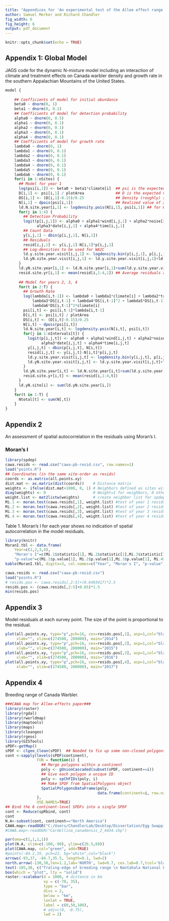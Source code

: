 ---
title: "Appendices for 'An experimental test of the Allee effect range limitation hypothesis'"
author: Samuel Merker and Richard Chandler
fig_width: 6 
fig_height: 6 
output: pdf_document
---

```{r setup, include=FALSE}
knitr::opts_chunk$set(echo = TRUE)
```

## Appendix 1: Global Model

JAGS code for the dynamic N-mixture model including an interaction of climate and treatment effects on Canada warbler density and growth rate in the southern Appalachian Mountains of the United States.

``` {r jags-model,eval=FALSE}
model {
    
    ## Coefficients of model for initial abundance
    beta0 ~ dnorm(0, 1)    
	beta1 ~ dnorm(0, 0.1)
    ## Coefficients of model for detection probability
	alpha0 ~ dnorm(0, 0.5) 
	alpha1 ~ dnorm(0, 0.1)
	alpha2 ~ dnorm(0, 0.1)
	alpha3 ~ dnorm(0, 0.1)
	alpha4 ~ dnorm(0, 0.1)
    ## Coefficients of model for growth rate
	lambda0 ~ dnorm(0, 1)   
	lambda1 ~ dnorm(0, 0.1)
	lambda2 ~ dnorm(0, 0.1)
	lambda3 ~ dnorm(0, 0.1)
	lambda4 ~ dnorm(0, 0.1)
	lambda5 ~ dnorm(0, 0.1)
	lambda6 ~ dnorm(0, 0.1)
	for(i in 1:nSites) {
      ## Model for year 1
	  log(psi[i,1]) <- beta0 + beta1*climate[i]  ## psi is the expected value of N
	  D[i,1] <- psi[i,1] / plotArea              ## D is the expected value of density
	  DS[i,1] <- (D[i,1]-0.15)/0.25              ## Density (roughly) standardized
	  N[i,1] ~ dpois(psi[i,1])                   ## Realized value of abundance
	  ld.N.site.year[i,1] <- logdensity.pois(N[i,1], psi[i,1]) ## for WAIC
	  for(j in 1:4) {
        ## Detection Probability  
        logit(p[i,j,1]) <- alpha0 + alpha1*wind[i,j,1] + alpha2*noise[i,j,1] +
              alpha3*date[i,j,1] + alpha4*time[i,j,1] 
        ## Count Data
        y[i,j,1] ~ dbin(p[i,j,1], N[i,1])
        ## Residuals  
        resid[i,j,1] <- y[i,j,1]-N[i,1]*p[i,j,1]
        ## Log-densities to be used for WAIC  
	    ld.y.site.year.visit[i,j,1] <- logdensity.bin(y[i,j,1], p[i,j,1], N[i,1])
	    ld.yN.site.year.visit[i,j,1] <- ld.y.site.year.visit[i,j,1]+ld.N.site.year[i,1]
	  }
	  ld.yN.site.year[i,1] <- ld.N.site.year[i,1]+sum(ld.y.site.year.visit[i,,1])
      resid.site.yr[i,1] <- mean(resid[i,1:4,1]) ## Average residuals at each site
        
      ## Model for years 2, 3, 4
      for(t in 2:T) {
        ## Growth Rate  
        log(lambda[i,t-1]) <- lambda0 + lambda1*climate[i] + lambda2*treatment[i,1,t] +
            lambda3*DS[i,t-1] + lambda4*DS[i,t-1]^2 + lambda5*DS[i,t-1]*climate[i] +
            lambda6*DS[i,t-1]^2*climate[i] 
        psi[i,t] <- psi[i,t-1]*lambda[i,t-1]  
        D[i,t] <- psi[i,t] / plotArea
        DS[i,t] <- (D[i,t]-0.15)/0.25              
	    N[i,t] ~ dpois(psi[i,t])
	    ld.N.site.year[i,t] <- logdensity.pois(N[i,t], psi[i,t])
        for(j in 1:nIntervals[t]) {
          logit(p[i,j,t]) <- alpha0 + alpha1*wind[i,j,t] + alpha2*noise[i,j,t] +
                alpha3*date[i,j,t] + alpha4*time[i,j,t]
          y[i,j,t] ~ dbin(p[i,j,t], N[i,t])
          resid[i,j,t] <- y[i,j,t]-N[i,t]*p[i,j,t]
          ld.y.site.year.visit[i,j,t] <- logdensity.bin(y[i,j,t], p[i,j,t], N[i,t])
          ld.yN.site.year.visit[i,j,t] <- ld.y.site.year.visit[i,j,t]+ld.N.site.year[i,t]
	    }
        ld.yN.site.year[i,t] <- ld.N.site.year[i,t]+sum(ld.y.site.year.visit[i,,t])
        resid.site.yr[i,t] <- mean(resid[i,1:4,t])
	  }
	  ld.yN.site[i] <- sum(ld.yN.site.year[i,])
	}
	for(t in 1:T) {
	  Ntotal[t] <- sum(N[,t])
	}
}
```


\newpage

## Appendix 2

An assessment of spatial autocorrelation in the residuals using Moran's I.

### Moran's I
```{r moransI}
library(spdep)
cawa.resids <- read.csv("cawa-pb-resid.csv", row.names=1)
load("points.R") 
## Coordinates (in the same site-order as resids)
coords <- as.matrix(all.points.xy)
dist.mat <- as.matrix(dist(coords))    # Distance matrix
weights <- ifelse(dist.mat>1000, 0, 1) # Neighbors defined as sites within 1 km
diag(weights) <- 0                     # Weight=1 for neighbors, 0 otherwise
weight.list <- mat2listw(weights)      # create neighbor list for spdep
Mi.1 <- moran.test(cawa.resids[,1], weight.list) #test of year 1 resids
Mi.2 <- moran.test(cawa.resids[,2], weight.list) #test of year 2 resids
Mi.3 <- moran.test(cawa.resids[,3], weight.list) #test of year 3 resids
Mi.4 <- moran.test(cawa.resids[,4], weight.list) #test of year 4 resids
```

Table 1. Moran's I for each year shows no indication of spatial autocorrelation in the model residuals.
```{r kable, echo=FALSE, results='asis'}
library(knitr)
MoranI.tbl <- data.frame(
    Year=c(1,2,3,4), 
    "Moran's I"=c(Mi.1$statistic[1], Mi.2$statistic[1],Mi.3$statistic[1], Mi.4$statistic[1]), 
    "p-value"=c(Mi.1$p.value[1], Mi.2$p.value[1],Mi.3$p.value[1], Mi.4$p.value[1]))
kable(MoranI.tbl, digits=3, col.names=c("Year", "Moran's I", "p-value"))
```


```{r resid-trans, include=FALSE}
cawa.resids <- read.csv("cawa-pb-resid.csv")
load("points.R")
# resids.pos <- cawa.resids[,2:5]+(0.6493417)*2.5
resids.pos <- (cawa.resids[,2:5]+0.65)*1.5
min(resids.pos)
```
\newpage

## Appendix 3

Model residuals at each survey point. The size of the point is proportional to the residual. 

```{r resid-maps,echo=FALSE,fig.height = 6,fig.width = 8,fig.show="hold",out.width="50%"}
plot(all.points.xy, type="p",pch=16, cex=resids.pos[,1], asp=1,col="black",
     xlab="", xlim=c(274500, 280000), main="2014")
plot(all.points.xy, type="p",pch=16, cex=resids.pos[,2], asp=1,col="black",
     xlab="", xlim=c(274500, 280000), main="2015")
plot(all.points.xy, type="p",pch=16, cex=resids.pos[,3], asp=1,col="black",
     xlab="", xlim=c(274500, 280000), main="2016")
plot(all.points.xy, type="p",pch=16, cex=resids.pos[,4], asp=1,col="black",
     xlab="", xlim=c(274500, 280000), main="2017")
```
\newpage

## Appendix 4

Breeding range of Canada Warbler.
```{r make-cawa-map, echo=FALSE, results="hide", warning=FALSE}
###CAWA map for Allee-effects paper###
library(raster)
library(rgdal)
library(rworldmap)
library(maptools)
library(maps)
library(cleangeo)
library(rgeos)
library(GISTools)
sPDF<-getMap()
sPDF <- clgeo_Clean(sPDF)  ## Needed to fix up some non-closed polygons 
cont <-sapply(levels(sPDF$continent),
              FUN = function(i) {
                ## Merge polygons within a continent
                poly <- gUnionCascaded(subset(sPDF, continent==i))
                ## Give each polygon a unique ID
                poly <- spChFIDs(poly, i)
                ## Make SPDF from SpatialPolygons object
                SpatialPolygonsDataFrame(poly,
                                         data.frame(continent=i, row.names=i))
              },
              USE.NAMES=TRUE)
## Bind the 6 continent-level SPDFs into a single SPDF
cont <- Reduce(spRbind, cont)
cont
N.A<-subset(cont, continent=="North America")
CAWA.map<-readOGR("C:/Users/ChandlerLab/Desktop/Dissertation/Egg Swapping/Egg Swapping Chapter/maps/Cardellina_canadensis_2_4434.shp")
#CAWA.map<-readOGR("Cardellina_canadensis_2_4434.shp")
```


```{r cawa-map, echo=FALSE, fig.height = 6, fig.width = 8, fig.align = "center"}
par(oma=c(1,1,1,1))
plot(N.A, xlim=c(-100,-90), ylim=c(26.5,68))
plot(CAWA.map, col="green", add=TRUE)
#points(-84.2,35, pch=22, bg="white",col="black")
arrows(-93,37, -84.7,35.5, length=0.1, lwd=2)
north.arrow(-130,38,len=1.2,lab='NORTH', lwd=0.7, cex.lab=0.7,tcol='black')
text(-105,38, c("Traling-edge of breeding range \n Nantahala National Forest \n North Carolina, USA"), bty='n', cex=.6)
box(which = "plot", lty = "solid")
raster::scalebar(d = 1000, # distance in km
                 xy = c(-70, 35),
                 type = "bar", 
                 divs = 2, 
                 below = "km", 
                 lonlat = TRUE,
                 label = c(0,50,100), 
                 # adj=c(0, -0.75), 
                 lwd = 2)
```

